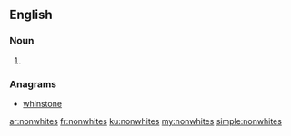 ==English==

===Noun===
{{head|en|plural}}

# {{plural of|nonwhite|lang=en}}

===Anagrams===
* [[whinstone#English|whinstone]]

[[ar:nonwhites]]
[[fr:nonwhites]]
[[ku:nonwhites]]
[[my:nonwhites]]
[[simple:nonwhites]]